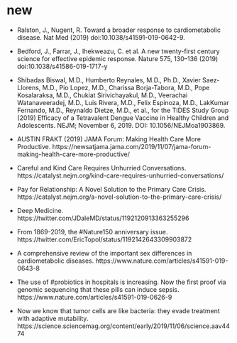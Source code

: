 # new {#new}

* Ralston, J., Nugent, R. Toward a broader response to cardiometabolic disease. Nat Med (2019) doi:10.1038/s41591-019-0642-9.

* Bedford, J., Farrar, J., Ihekweazu, C. et al. A new twenty-first century science for effective epidemic response. Nature 575, 130–136 (2019) doi:10.1038/s41586-019-1717-y

* Shibadas Biswal, M.D., Humberto Reynales, M.D., Ph.D., Xavier Saez-Llorens, M.D., Pio Lopez, M.D., Charissa Borja-Tabora, M.D., Pope Kosalaraksa, M.D., Chukiat Sirivichayakul, M.D., Veerachai Watanaveeradej, M.D., Luis Rivera, M.D., Felix Espinoza, M.D., LakKumar Fernando, M.D., Reynaldo Dietze, M.D., et al., for the TIDES Study Group (2019) Efficacy of a Tetravalent Dengue Vaccine in Healthy Children and Adolescents. NEJM; November 6, 2019. DOI: 10.1056/NEJMoa1903869.

*  AUSTIN FRAKT (2019) JAMA Forum: Making Health Care More Productive. https://newsatjama.jama.com/2019/11/07/jama-forum-making-health-care-more-productive/

* Careful and Kind Care Requires Unhurried Conversations. https://catalyst.nejm.org/kind-care-requires-unhurried-conversations/

* Pay for Relationship: A Novel Solution to the Primary Care Crisis. https://catalyst.nejm.org/a-novel-solution-to-the-primary-care-crisis/

* Deep Medicine. https://twitter.com/JDaleMD/status/1192120913363255296

* From 1869-2019, the #Nature150 anniversary issue. https://twitter.com/EricTopol/status/1192142643309903872

* A comprehensive review of the important sex differences in cardiometabolic diseases. https://www.nature.com/articles/s41591-019-0643-8

* The use of #probiotics in hospitals is increasing. Now the first proof via genomic sequencing that these pills can induce sepsis. https://www.nature.com/articles/s41591-019-0626-9

* Now we know that tumor cells are like bacteria: they evade treatment with adaptive mutability. https://science.sciencemag.org/content/early/2019/11/06/science.aav4474

